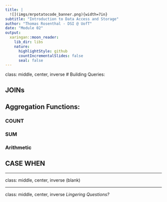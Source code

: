 ```yaml
---
title: |
  ![](imgs/mrpotatocode_banner.png){width=7in}  
subtitle: "Introduction to Data Access and Storage"
author: "Thomas Rosenthal - DSI @ UofT" 
date: "Module 02"
output:
  xaringan::moon_reader:
    lib_dir: libs
    nature:
      highlightStyle: github
      countIncrementalSlides: false
      seal: false
---
```


class: middle, center, inverse
# Building Queries:

## JOINs

## Aggregation Functions:

### COUNT

### SUM

### Arithmetic

## CASE WHEN

---

class: middle, center, inverse
(blank)

---


class: middle, center, inverse
_Lingering Questions?_
